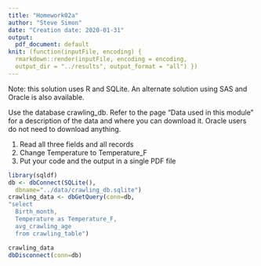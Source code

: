 ```yaml
---
title: "Homework02a"
author: "Steve Simon"
date: "Creation date: 2020-01-31"
output:
  pdf_document: default
knit: (function(inputFile, encoding) {
  rmarkdown::render(inputFile, encoding = encoding,
  output_dir = "../results", output_format = "all") })  
---
```


Note: this solution uses R and SQLite. An alternate solution using SAS and Oracle is also available.

Use the database crawling_db. Refer to the page "Data used in this module" for a description of the data and where you can download it. Oracle users do not need to download anything.

1. Read all three fields and all records
2. Change Temperature to Temperature_F
3. Put your code and the output in a single PDF file

```r
library(sqldf)
db <- dbConnect(SQLite(),
  dbname="../data/crawling_db.sqlite")
crawling_data <- dbGetQuery(conn=db,  
"select
  Birth_month,
  Temperature as Temperature_F,
  avg_crawling_age
  from crawling_table")

crawling_data
dbDisconnect(conn=db)
```